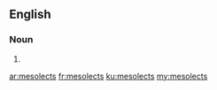 ==English==

===Noun===
{{head|en}}

# {{plural of|mesolect}}

[[ar:mesolects]]
[[fr:mesolects]]
[[ku:mesolects]]
[[my:mesolects]]